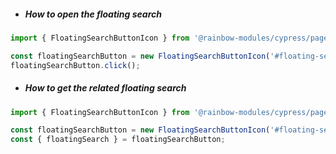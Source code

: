 -   ##### How to open the floating search

```js
import { FloatingSearchButtonIcon } from '@rainbow-modules/cypress/pageObjects';

const floatingSearchButton = new FloatingSearchButtonIcon('#floating-search-selector');
floatingSearchButton.click();
```

-   ##### How to get the related floating search

```js
import { FloatingSearchButtonIcon } from '@rainbow-modules/cypress/pageObjects';

const floatingSearchButton = new FloatingSearchButtonIcon('#floating-search-selector');
const { floatingSearch } = floatingSearchButton;
```
